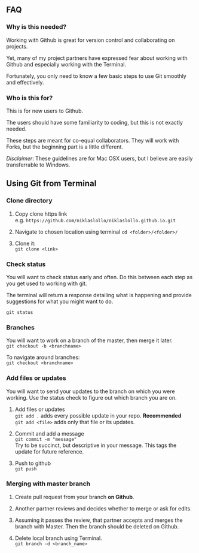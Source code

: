 ## FAQ {.tabset}

### Why is this needed?
Working with Github is great for version control and collaborating on projects.  

Yet, many of my project partners have expressed fear about working with Github and especially working with the Terminal. 

Fortunately, you only need to know a few basic steps to use Git smoothly and effectively. 

### Who is this for?
This is for new users to Github.  

The users should have some familiarity to coding, but this is not exactly needed.  

These steps are meant for co-equal collaborators. They will work with Forks, but the beginning part is a little different.

*Disclaimer*: These guidelines are for Mac OSX users, but I believe are easily transferrable to Windows.  

## Using Git from Terminal {.tabset}

### Clone directory
1. Copy clone https link  
e.g. `https://github.com/niklaslollo/niklaslollo.github.io.git`

2. Navigate to chosen location using terminal
`cd <folder>/<folder>/`

3. Clone it:  
`git clone <link>`

### Check status
You will want to check status early and often. Do this between each step as you get used to working with git.  

The terminal will return a response detailing what is happening and provide suggestions for what you might want to do.  

`git status`

### Branches
You will want to work on a branch of the master, then merge it later.  
`git checkout -b <branchname>`  
  
To navigate around branches:  
`git checkout <branchname>`

### Add files or updates
You will want to send your updates to the branch on which you were working. Use the status check to figure out which branch you are on.  

1. Add files or updates  
`git add .` adds every possible update in your repo. **Recommended**  
`git add <file>` adds only that file or its updates. 

2. Commit and add a message  
`git commit -m "message"`  
Try to be succinct, but descriptive in your message. This tags the update for future reference.  

3. Push to github  
`git push`

### Merging with master branch
 1. Create pull request from your branch **on Github**.  
 
 2. Another partner reviews and decides whether to merge or ask for edits.  
 
 3. Assuming it passes the review, that partner accepts and merges the branch with Master. Then the branch should be deleted on Github.  
 
 4. Delete local branch using Terminal.  
 `git branch -d <branch_name>`
